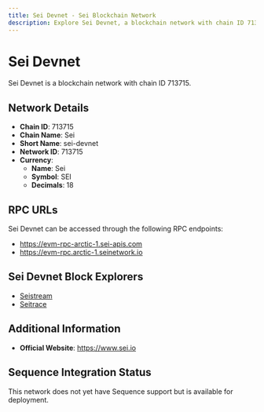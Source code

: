 ```yaml
--- 
title: Sei Devnet - Sei Blockchain Network
description: Explore Sei Devnet, a blockchain network with chain ID 713715. Learn about its native currency, Sei, and how to interact with the network.
---
```


# Sei Devnet

Sei Devnet is a blockchain network with chain ID 713715.

## Network Details

- **Chain ID**: 713715
- **Chain Name**: Sei
- **Short Name**: sei-devnet
- **Network ID**: 713715
- **Currency**: 
  - **Name**: Sei
  - **Symbol**: SEI
  - **Decimals**: 18

## RPC URLs

Sei Devnet can be accessed through the following RPC endpoints:

- https://evm-rpc-arctic-1.sei-apis.com
- https://evm-rpc.arctic-1.seinetwork.io

## Sei Devnet Block Explorers

- [Seistream](https://seistream.app)
- [Seitrace](https://seitrace.com)

## Additional Information

- **Official Website**: https://www.sei.io

## Sequence Integration Status

This network does not yet have Sequence support but is available for deployment.
